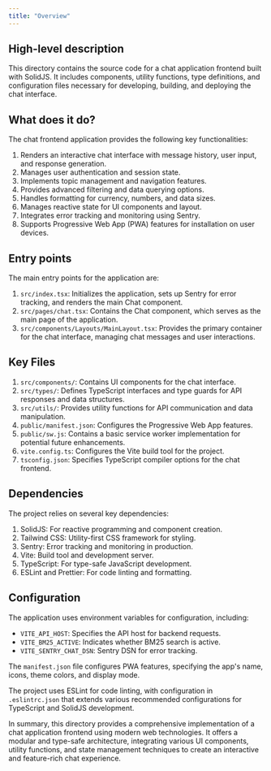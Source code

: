 ```yaml
---
title: "Overview"
---
```


## High-level description
This directory contains the source code for a chat application frontend built with SolidJS. It includes components, utility functions, type definitions, and configuration files necessary for developing, building, and deploying the chat interface.

## What does it do?
The chat frontend application provides the following key functionalities:

1. Renders an interactive chat interface with message history, user input, and response generation.
2. Manages user authentication and session state.
3. Implements topic management and navigation features.
4. Provides advanced filtering and data querying options.
5. Handles formatting for currency, numbers, and data sizes.
6. Manages reactive state for UI components and layout.
7. Integrates error tracking and monitoring using Sentry.
8. Supports Progressive Web App (PWA) features for installation on user devices.

## Entry points
The main entry points for the application are:

1. `src/index.tsx`: Initializes the application, sets up Sentry for error tracking, and renders the main Chat component.
2. `src/pages/chat.tsx`: Contains the Chat component, which serves as the main page of the application.
3. `src/components/Layouts/MainLayout.tsx`: Provides the primary container for the chat interface, managing chat messages and user interactions.

## Key Files
1. `src/components/`: Contains UI components for the chat interface.
2. `src/types/`: Defines TypeScript interfaces and type guards for API responses and data structures.
3. `src/utils/`: Provides utility functions for API communication and data manipulation.
4. `public/manifest.json`: Configures the Progressive Web App features.
5. `public/sw.js`: Contains a basic service worker implementation for potential future enhancements.
6. `vite.config.ts`: Configures the Vite build tool for the project.
7. `tsconfig.json`: Specifies TypeScript compiler options for the chat frontend.

## Dependencies
The project relies on several key dependencies:

1. SolidJS: For reactive programming and component creation.
2. Tailwind CSS: Utility-first CSS framework for styling.
3. Sentry: Error tracking and monitoring in production.
4. Vite: Build tool and development server.
5. TypeScript: For type-safe JavaScript development.
6. ESLint and Prettier: For code linting and formatting.

## Configuration
The application uses environment variables for configuration, including:

- `VITE_API_HOST`: Specifies the API host for backend requests.
- `VITE_BM25_ACTIVE`: Indicates whether BM25 search is active.
- `VITE_SENTRY_CHAT_DSN`: Sentry DSN for error tracking.

The `manifest.json` file configures PWA features, specifying the app's name, icons, theme colors, and display mode.

The project uses ESLint for code linting, with configuration in `.eslintrc.json` that extends various recommended configurations for TypeScript and SolidJS development.

In summary, this directory provides a comprehensive implementation of a chat application frontend using modern web technologies. It offers a modular and type-safe architecture, integrating various UI components, utility functions, and state management techniques to create an interactive and feature-rich chat experience.